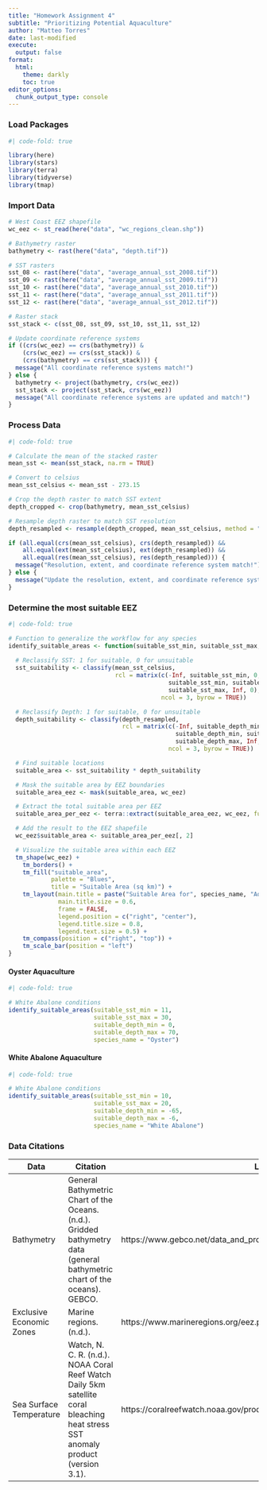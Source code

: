 ```yaml
---
title: "Homework Assignment 4"
subtitle: "Prioritizing Potential Aquaculture"
author: "Matteo Torres"
date: last-modified
execute:
  output: false
format:
  html:
    theme: darkly
    toc: true
editor_options: 
  chunk_output_type: console
---
```


### Load Packages
```r
#| code-fold: true

library(here)
library(stars)
library(terra)
library(tidyverse)
library(tmap)
```

### Import Data
```r
# West Coast EEZ shapefile
wc_eez <- st_read(here("data", "wc_regions_clean.shp"))

# Bathymetry raster
bathymetry <- rast(here("data", "depth.tif"))

# SST rasters
sst_08 <- rast(here("data", "average_annual_sst_2008.tif"))
sst_09 <- rast(here("data", "average_annual_sst_2009.tif"))
sst_10 <- rast(here("data", "average_annual_sst_2010.tif"))
sst_11 <- rast(here("data", "average_annual_sst_2011.tif"))
sst_12 <- rast(here("data", "average_annual_sst_2012.tif"))

# Raster stack
sst_stack <- c(sst_08, sst_09, sst_10, sst_11, sst_12)
```

```r
# Update coordinate reference systems
if ((crs(wc_eez) == crs(bathymetry)) &
    (crs(wc_eez) == crs(sst_stack)) &
    (crs(bathymetry) == crs(sst_stack))) {
  message("All coordinate reference systems match!")
} else {
  bathymetry <- project(bathymetry, crs(wc_eez))
  sst_stack <- project(sst_stack, crs(wc_eez))
  message("All coordinate reference systems are updated and match!")
}
```

### Process Data
```r
#| code-fold: true

# Calculate the mean of the stacked raster
mean_sst <- mean(sst_stack, na.rm = TRUE)

# Convert to celsius
mean_sst_celsius <- mean_sst - 273.15

# Crop the depth raster to match SST extent
depth_cropped <- crop(bathymetry, mean_sst_celsius)

# Resample depth raster to match SST resolution
depth_resampled <- resample(depth_cropped, mean_sst_celsius, method = "near")
```

```r
if (all.equal(crs(mean_sst_celsius), crs(depth_resampled)) &&
    all.equal(ext(mean_sst_celsius), ext(depth_resampled)) &&
    all.equal(res(mean_sst_celsius), res(depth_resampled))) {
  message("Resolution, extent, and coordinate reference system match!")
} else {
  message("Update the resolution, extent, and coordinate reference system!")
}
```

### Determine the most suitable EEZ
```r
#| code-fold: true

# Function to generalize the workflow for any species
identify_suitable_areas <- function(suitable_sst_min, suitable_sst_max, suitable_depth_min, suitable_depth_max, species_name) {
  
  # Reclassify SST: 1 for suitable, 0 for unsuitable
  sst_suitability <- classify(mean_sst_celsius, 
                              rcl = matrix(c(-Inf, suitable_sst_min, 0, 
                                             suitable_sst_min, suitable_sst_max, 1, 
                                             suitable_sst_max, Inf, 0), 
                                           ncol = 3, byrow = TRUE))

  # Reclassify Depth: 1 for suitable, 0 for unsuitable
  depth_suitability <- classify(depth_resampled, 
                                rcl = matrix(c(-Inf, suitable_depth_min, 0, 
                                               suitable_depth_min, suitable_depth_max, 1, 
                                               suitable_depth_max, Inf, 0), 
                                             ncol = 3, byrow = TRUE))

  # Find suitable locations
  suitable_area <- sst_suitability * depth_suitability

  # Mask the suitable area by EEZ boundaries
  suitable_area_eez <- mask(suitable_area, wc_eez)

  # Extract the total suitable area per EEZ
  suitable_area_per_eez <- terra::extract(suitable_area_eez, wc_eez, fun = sum, na.rm = TRUE)

  # Add the result to the EEZ shapefile
  wc_eez$suitable_area <- suitable_area_per_eez[, 2]

  # Visualize the suitable area within each EEZ
  tm_shape(wc_eez) +
    tm_borders() +
    tm_fill("suitable_area", 
            palette = "Blues", 
            title = "Suitable Area (sq km)") +
    tm_layout(main.title = paste("Suitable Area for", species_name, "Aquaculture"),
              main.title.size = 0.6,
              frame = FALSE,
              legend.position = c("right", "center"),
              legend.title.size = 0.8,
              legend.text.size = 0.5) +
    tm_compass(position = c("right", "top")) +
    tm_scale_bar(position = "left")
}
```

#### Oyster Aquaculture
```r
#| code-fold: true

# White Abalone conditions
identify_suitable_areas(suitable_sst_min = 11, 
                        suitable_sst_max = 30, 
                        suitable_depth_min = 0, 
                        suitable_depth_max = 70, 
                        species_name = "Oyster")
```

#### White Abalone Aquaculture
```r
#| code-fold: true

# White Abalone conditions
identify_suitable_areas(suitable_sst_min = 10, 
                        suitable_sst_max = 20, 
                        suitable_depth_min = -65, 
                        suitable_depth_max = -6, 
                        species_name = "White Abalone")
```

### Data Citations
|Data|Citation|Link|
|----|--------|----|
|Bathymetry|General Bathymetric Chart of the Oceans. (n.d.). Gridded bathymetry data (general bathymetric chart of the oceans). GEBCO.|https://www.gebco.net/data_and_products/gridded_bathymetry_data/#area|
|Exclusive Economic Zones|Marine regions. (n.d.).|https://www.marineregions.org/eez.php|
|Sea Surface Temperature|Watch, N. C. R. (n.d.). NOAA Coral Reef Watch Daily 5km satellite coral bleaching heat stress SST anomaly product (version 3.1).|https://coralreefwatch.noaa.gov/product/5km/index_5km_ssta.php|
